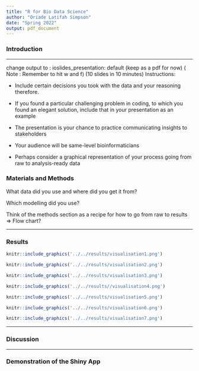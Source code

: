 ```yaml
---
title: "R for Bio Data Science"
author: "Oriade Latifah Simpson"
date: "Spring 2022"
output: pdf_document
---
```


### Introduction 

***
change output to : ioslides_presentation: default (keep as a pdf for now)
( Note : Remember to hit w and f)
(10 slides in 10 minutes)
Instructions: 

* Include certain decisions you took with the data and your reasoning therefore.

*  If you found a particular challenging problem in coding, to which you found an elegant
solution, include that in your presentation as an example

*  The presentation is your chance to practice communicating insights to stakeholders

*  Your audience will be same-level bioinformaticians

*  Perhaps consider a graphical representation of your process going from raw to
analysis-ready data


### Materials and Methods

What data did you use and where did you get it from?

Which modelling did you use? 

Think of the methods section as a recipe for how to go from raw to results => Flow chart?

***

### Results

```r
knitr::include_graphics('../../results/visualisation1.png')

knitr::include_graphics('../../results/visualisation2.png')

knitr::include_graphics('../../results/visualisation3.png')

knitr::include_graphics('../../results//visualisation4.png')

knitr::include_graphics('../../results/visualisation5.png')

knitr::include_graphics('../../results/visualisation6.png')

knitr::include_graphics('../../results/visualisation7.png')
```

***

### Discussion 

***

### Demonstration of the Shiny App
